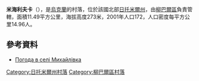 {{coord|49|57|35|N|27|56|56|E|scale:30000|display=title}}

'''米海利夫卡'''（{{lang-uk|Михайлівка}}），是[[烏克蘭|烏克蘭]]的村落，位於該國北部[[日托米爾州|日托米爾州]]，由[[柳巴爾區|柳巴爾區]]負責管轄，面積11.49平方公里，海拔高度273米，2001年人口172，人口密度每平方公里14.96人。

==參考資料==
* [http://weather.in.ua/ua/zhitomirskaja/15869 Погода в селі Михайлівка] {{Wayback|url=http://weather.in.ua/ua/zhitomirskaja/15869 |date=20160305215916 }}

{{DEFAULTSORT:Михайлівка}}
[[Category:日托米爾州村落|Category:日托米爾州村落]]
[[Category:柳巴爾區村落|Category:柳巴爾區村落]]


{{Zhytomyr-geo-stub}}